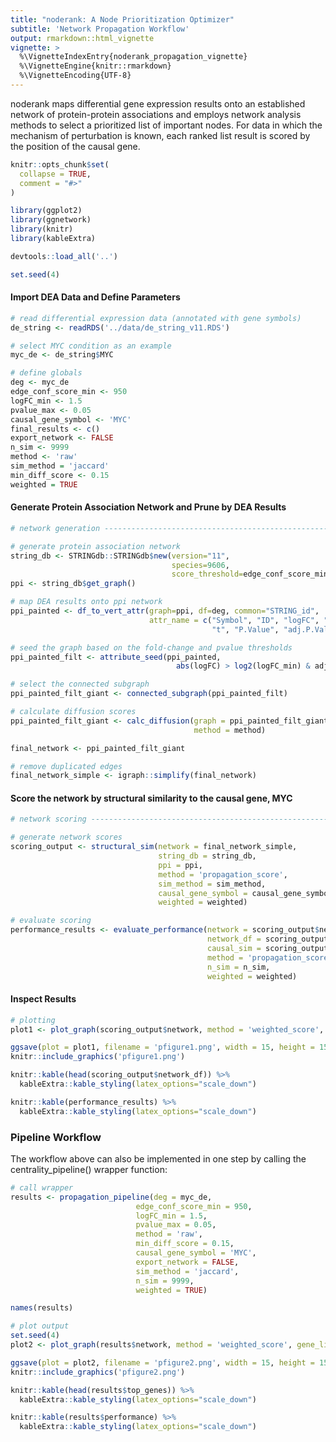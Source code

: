 ```yaml
---
title: "noderank: A Node Prioritization Optimizer"
subtitle: 'Network Propagation Workflow'
output: rmarkdown::html_vignette
vignette: >
  %\VignetteIndexEntry{noderank_propagation_vignette}
  %\VignetteEngine{knitr::rmarkdown}
  %\VignetteEncoding{UTF-8}
---
```


noderank maps differential gene expression results onto an established network 
of protein-protein associations and employs network analysis methods to select 
a prioritized list of important nodes. For data in which the mechanism of 
perturbation is known, each ranked list result is scored by the position of 
the causal gene. 

```r
knitr::opts_chunk$set(
  collapse = TRUE,
  comment = "#>"
)
```

```r
library(ggplot2)
library(ggnetwork)
library(knitr)
library(kableExtra)

devtools::load_all('..')

set.seed(4)

```

#### Import DEA Data and Define Parameters

```r

# read differential expression data (annotated with gene symbols)
de_string <- readRDS('../data/de_string_v11.RDS')

# select MYC condition as an example
myc_de <- de_string$MYC

# define globals
deg <- myc_de
edge_conf_score_min <- 950
logFC_min <- 1.5
pvalue_max <- 0.05
causal_gene_symbol <- 'MYC'
final_results <- c()
export_network <- FALSE
n_sim <- 9999
method <- 'raw'
sim_method = 'jaccard'
min_diff_score <- 0.15
weighted = TRUE

```

#### Generate Protein Association Network and Prune by DEA Results

```r
# network generation ------------------------------------------------------

# generate protein association network
string_db <- STRINGdb::STRINGdb$new(version="11",
                                    species=9606,
                                    score_threshold=edge_conf_score_min)
ppi <- string_db$get_graph()

# map DEA results onto ppi network
ppi_painted <- df_to_vert_attr(graph=ppi, df=deg, common="STRING_id",
                               attr_name = c("Symbol", "ID", "logFC", "AveExpr",
                                             "t", "P.Value", "adj.P.Val", "B"))

# seed the graph based on the fold-change and pvalue thresholds
ppi_painted_filt <- attribute_seed(ppi_painted,
                                     abs(logFC) > log2(logFC_min) & adj.P.Val < pvalue_max)

# select the connected subgraph
ppi_painted_filt_giant <- connected_subgraph(ppi_painted_filt)

# calculate diffusion scores
ppi_painted_filt_giant <- calc_diffusion(graph = ppi_painted_filt_giant,
                                         method = method)

final_network <- ppi_painted_filt_giant

# remove duplicated edges
final_network_simple <- igraph::simplify(final_network)

```

#### Score the network by structural similarity to the causal gene, MYC

```r
# network scoring ---------------------------------------------------------

# generate network scores
scoring_output <- structural_sim(network = final_network_simple,
                                 string_db = string_db,
                                 ppi = ppi,
                                 method = 'propagation_score',
                                 sim_method = sim_method,
                                 causal_gene_symbol = causal_gene_symbol,
                                 weighted = weighted)

# evaluate scoring
performance_results <- evaluate_performance(network = scoring_output$network,
                                            network_df = scoring_output$network_df,
                                            causal_sim = scoring_output$causal_sim,
                                            method = 'propagation_score',
                                            n_sim = n_sim,
                                            weighted = weighted)

```

#### Inspect Results

```r

# plotting 
plot1 <- plot_graph(scoring_output$network, method = 'weighted_score', gene_list = c('MYC'))

ggsave(plot = plot1, filename = 'pfigure1.png', width = 15, height = 15)
knitr::include_graphics('pfigure1.png')

knitr::kable(head(scoring_output$network_df)) %>% 
  kableExtra::kable_styling(latex_options="scale_down")

knitr::kable(performance_results) %>% 
  kableExtra::kable_styling(latex_options="scale_down") 
```

### Pipeline Workflow

The workflow above can also be implemented in one step by calling the centrality_pipeline() wrapper function: 

```r

# call wrapper
results <- propagation_pipeline(deg = myc_de,
                            edge_conf_score_min = 950,
                            logFC_min = 1.5,
                            pvalue_max = 0.05,
                            method = 'raw',
                            min_diff_score = 0.15,
                            causal_gene_symbol = 'MYC',
                            export_network = FALSE,
                            sim_method = 'jaccard',
                            n_sim = 9999,
                            weighted = TRUE)

names(results)

# plot output
set.seed(4)
plot2 <- plot_graph(results$network, method = 'weighted_score', gene_list = c('MYC'))

ggsave(plot = plot2, filename = 'pfigure2.png', width = 15, height = 15)
knitr::include_graphics('pfigure2.png')

knitr::kable(head(results$top_genes)) %>% 
  kableExtra::kable_styling(latex_options="scale_down")

knitr::kable(results$performance) %>% 
  kableExtra::kable_styling(latex_options="scale_down")



```


